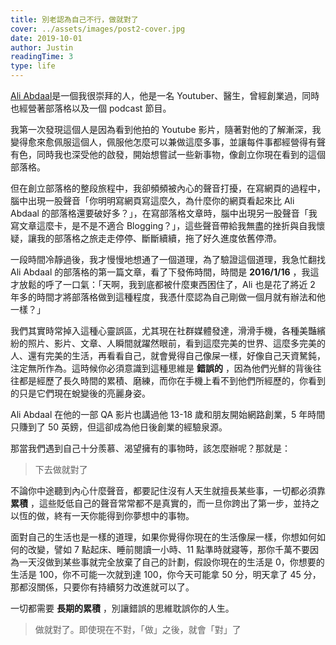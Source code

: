 ```yaml
---
title: 別老認為自己不行，做就對了
cover: ../assets/images/post2-cover.jpg
date: 2019-10-01
author: Justin
readingTime: 3
type: life
---
```


[Ali Abdaal](https://aliabdaal.com/)是一個我很崇拜的人，他是一名 Youtuber、醫生，曾經創業過，同時也經營著部落格以及一個 podcast 節目。

我第一次發現這個人是因為看到他拍的 Youtube 影片，隨著對他的了解漸深，我變得愈來愈佩服這個人，佩服他怎麼可以兼做這麼多事，並讓每件事都經營得有聲有色，同時我也深受他的啟發，開始想嘗試一些新事物，像創立你現在看到的這個部落格。

但在創立部落格的整段旅程中，我卻頻頻被內心的聲音打擾，在寫網頁的過程中，腦中出現一股聲音「你明明寫網頁寫這麼久，為什麼你的網頁看起來比 Ali Abdaal 的部落格還要破好多？」，在寫部落格文章時，腦中出現另一股聲音「我寫文章這麼卡，是不是不適合 Blogging？」，這些聲音帶給我無盡的挫折與自我懷疑，讓我的部落格之旅走走停停、斷斷續續，拖了好久進度依舊停滯。

一段時間冷靜過後，我才慢慢地想通了一個道理，為了驗證這個道理，我急忙翻找 Ali Abdaal 的部落格的第一篇文章，看了下發佈時間，時間是 **2016/1/16** ，我這才放鬆的呼了一口氣：「天啊，我到底都被什麼東西困住了，Ali 也是花了將近 2 年多的時間才將部落格做到這種程度，我憑什麼認為自己剛做一個月就有辦法和他一樣？」

我們其實時常掉入這種心靈誤區，尤其現在社群媒體發達，滑滑手機，各種美豔繽紛的照片、影片、文章、人瞬間就躍然眼前，看到這麼完美的世界、這麼多完美的人、還有完美的生活，再看看自己，就會覺得自己像屎一樣，好像自己天資駑鈍，注定無所作為。這時候你必須意識到這種思維是 **錯誤的** ，因為他們光鮮的背後往往都是經歷了長久時間的累積、磨練，而你在手機上看不到他們所經歷的，你看到的只是它們現在蛻變後的亮麗身姿。

Ali Abdaal 在他的一部 QA 影片也講過他 13-18 歲和朋友開始網路創業，5 年時間只賺到了 50 英鎊，但這卻成為他日後創業的經驗泉源。

那當我們遇到自己十分羨慕、渴望擁有的事物時，該怎麼辦呢？那就是：

> 下去做就對了

不論你中途聽到內心什麼聲音，都要記住沒有人天生就擅長某些事，一切都必須靠 **累積** ，這些貶低自己的聲音常常都不是真實的，而一旦你跨出了第一步，並持之以恆的做，終有一天你能得到你夢想中的事物。

面對自己的生活也是一樣的道理，如果你覺得你現在的生活像屎一樣，你想如何如何的改變，譬如 7 點起床、睡前閱讀一小時、11 點準時就寢等，那你千萬不要因為一天沒做到某些事就完全放棄了自己的計劃，假設你現在的生活是 0，你想要的生活是 100，你不可能一次就到達 100，你今天可能拿 50 分，明天拿了 45 分，那都沒關係，只要你有持續努力改進就可以了。

一切都需要 **長期的累積** ，別讓錯誤的思維耽誤你的人生。

> 做就對了。即使現在不對，「做」之後，就會「對」了
